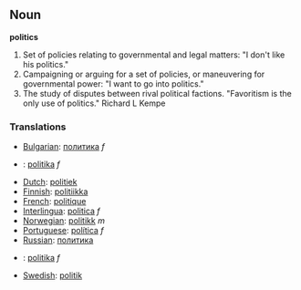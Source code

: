 ==Noun==
'''politics'''

#Set of policies relating to governmental and legal matters: "I don't like his politics."
#Campaigning or arguing for a set of policies, or maneuvering for governmental power: "I want to go into politics."
#The study of disputes between rival political factions. "Favoritism is the only use of politics." Richard L Kempe

===Translations===
*[[Bulgarian]]: [[политика]] ''f''
*{{cs}}: [[politika]] ''f''
*[[Dutch]]: [[politiek]] '' ''
*[[Finnish]]: [[politiikka]]
*[[French]]: [[politique]]
*[[Interlingua]]: [[politica]] ''f''
*[[Norwegian]]: [[politikk]] ''m''
*[[Portuguese]]: [[política]] ''f''
*[[Russian]]: [[политика]]
*{{sk}}: [[politika#Slovak|politika]] ''f''
*[[Swedish]]: [[politik]]